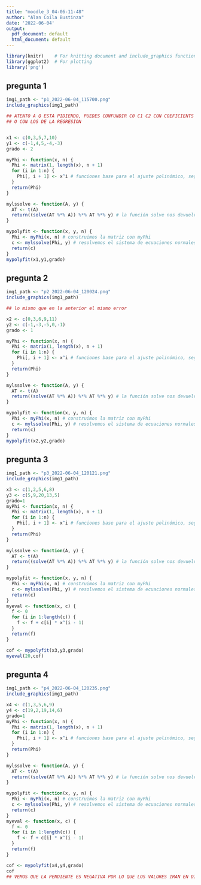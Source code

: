```yaml
---
title: "moodle_3_04-06-11-48"
author: "Alan Coila Bustinza"
date: '2022-06-04'
output:
  pdf_document: default
  html_document: default
---
```


```r
library(knitr)    # For knitting document and include_graphics function
library(ggplot2)  # For plotting
library('png') 
```


## pregunta 1

```r
img1_path <- "p1_2022-06-04_115700.png"
include_graphics(img1_path)
```
```r
## ATENTO A Q ESTA PIDIENDO, PUEDES CONFUNDIR C0 C1 C2 CON COEFICIENTS DE LAS ECUACIONES NORMALES
## O CON LOS DE LA REGRESION


x1 <- c(0,3,5,7,10)
y1 <- c(-1,4,5,-4,-3)
grado <- 2

myPhi <- function(x, n) {
  Phi <- matrix(1, length(x), n + 1)
  for (i in 1:n) {
    Phi[, i + 1] <- x^i # funciones base para el ajuste polinómico, segun el grado
  }
  return(Phi)
}

mylssolve <- function(A, y) {
  AT <- t(A) 
  return((solve(AT %*% A)) %*% AT %*% y) # la función solve nos devuelve la inversa de la matriz
}

mypolyfit <- function(x, y, n) {
  Phi <- myPhi(x, n) # construimos la matriz con myPhi
  c <- mylssolve(Phi, y) # resolvemos el sistema de ecuaciones normales con la función mylssolve
  return(c)
}
mypolyfit(x1,y1,grado)
```

## pregunta 2

```r
img1_path <- "p2_2022-06-04_120024.png"
include_graphics(img1_path)
```
```r
## lo mismo que en la anterior el mismo error

x2 <- c(0,3,6,9,11)
y2 <- c(-1,-3,-5,0,-1)
grado <- 1

myPhi <- function(x, n) {
  Phi <- matrix(1, length(x), n + 1)
  for (i in 1:n) {
    Phi[, i + 1] <- x^i # funciones base para el ajuste polinómico, segun el grado
  }
  return(Phi)
}

mylssolve <- function(A, y) {
  AT <- t(A) 
  return((solve(AT %*% A)) %*% AT %*% y) # la función solve nos devuelve la inversa de la matriz
}

mypolyfit <- function(x, y, n) {
  Phi <- myPhi(x, n) # construimos la matriz con myPhi
  c <- mylssolve(Phi, y) # resolvemos el sistema de ecuaciones normales con la función mylssolve
  return(c)
}
mypolyfit(x2,y2,grado)
```

## pregunta 3

```r
img1_path <- "p3_2022-06-04_120121.png"
include_graphics(img1_path)
```
```r
x3 <- c(1,2,5,6,8)
y3 <- c(5,9,20,13,5)
grado=1
myPhi <- function(x, n) {
  Phi <- matrix(1, length(x), n + 1)
  for (i in 1:n) {
    Phi[, i + 1] <- x^i # funciones base para el ajuste polinómico, segun el grado
  }
  return(Phi)
}

mylssolve <- function(A, y) {
  AT <- t(A) 
  return((solve(AT %*% A)) %*% AT %*% y) # la función solve nos devuelve la inversa de la matriz
}

mypolyfit <- function(x, y, n) {
  Phi <- myPhi(x, n) # construimos la matriz con myPhi
  c <- mylssolve(Phi, y) # resolvemos el sistema de ecuaciones normales con la función mylssolve
  return(c)
}
myeval <- function(x, c) {
  f <- 0
  for (i in 1:length(c)) {
    f <- f + c[i] * x^(i - 1) 
  }
  return(f)
}

cof <- mypolyfit(x3,y3,grado)
myeval(20,cof)
```

## pregunta 4

```r
img1_path <- "p4_2022-06-04_120235.png"
include_graphics(img1_path)
```
```r

x4 <- c(1,3,5,6,9)
y4 <- c(19,2,19,14,6)
grado=1
myPhi <- function(x, n) {
  Phi <- matrix(1, length(x), n + 1)
  for (i in 1:n) {
    Phi[, i + 1] <- x^i # funciones base para el ajuste polinómico, segun el grado
  }
  return(Phi)
}

mylssolve <- function(A, y) {
  AT <- t(A) 
  return((solve(AT %*% A)) %*% AT %*% y) # la función solve nos devuelve la inversa de la matriz
}

mypolyfit <- function(x, y, n) {
  Phi <- myPhi(x, n) # construimos la matriz con myPhi
  c <- mylssolve(Phi, y) # resolvemos el sistema de ecuaciones normales con la función mylssolve
  return(c)
}
myeval <- function(x, c) {
  f <- 0
  for (i in 1:length(c)) {
    f <- f + c[i] * x^(i - 1) 
  }
  return(f)
}

cof <- mypolyfit(x4,y4,grado)
cof
## VEMOS QUE LA PENDIENTE ES NEGATIVA POR LO QUE LOS VALORES IRAN EN DISMINUCION

```